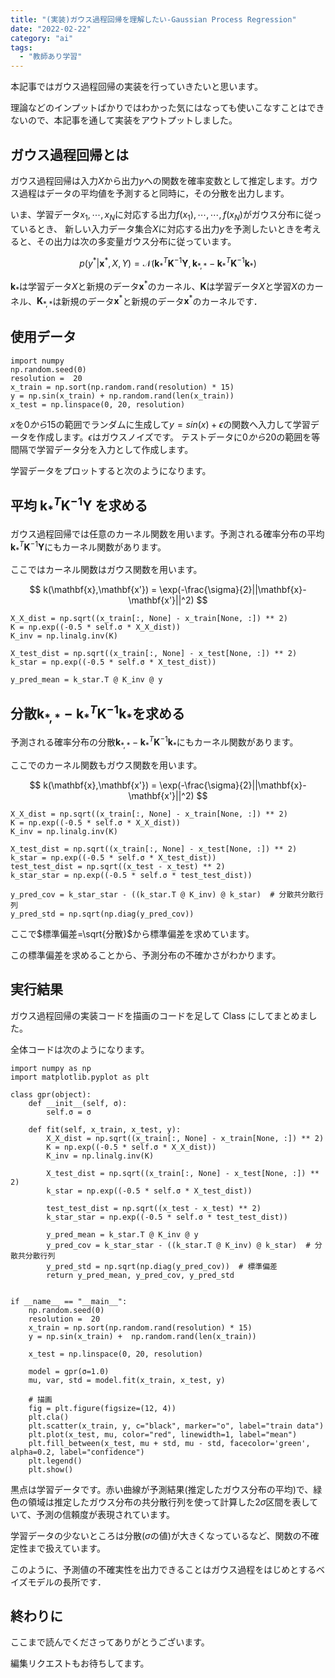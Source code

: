 ```yaml
---
title: "(実装)ガウス過程回帰を理解したい-Gaussian Process Regression"
date: "2022-02-22"
category: "ai"
tags:
  - "教師あり学習"
---
```


本記事ではガウス過程回帰の実装を行っていきたいと思います。

理論などのインプットばかりではわかった気にはなっても使いこなすことはできないので、本記事を通して実装をアウトプットしました。

## ガウス過程回帰とは

ガウス過程回帰は入力$X$から出力$y$への関数を確率変数として推定します。ガウス過程はデータの平均値を予測すると同時に，その分散を出力します。

いま、学習データ$x_1,\cdots,x_N$に対応する出力$f(x_1),\cdots,\cdots,f(x_N)$がガウス分布に従っているとき、 新しい入力データ集合$X$に対応する出力$y$を予測したいときを考えると、その出力は次の多変量ガウス分布に従っています。

$$
p(y^{\ast}|\mathbf{x}^{\ast},X,Y)=\mathcal{N}(\mathbf{k}^T_{\ast}\mathbf{K}^{-1}\mathbf{Y},\mathbf{k}_{\ast,\ast}-\mathbf{k}^T_{\ast}\mathbf{K}^{-1}\mathbf{k}_{\ast})
$$

$\mathbf{k}_{\ast}$は学習データ$X$と新規のデータ$\mathbf{x}^{\ast}$のカーネル、$\mathbf{K}$は学習データ$X$と学習$X$のカーネル、$\mathbf{K}_{\ast,\ast}$は新規のデータ$\mathbf{x}^{\ast}$と新規のデータ$\mathbf{x}^{\ast}$のカーネルです．

## 使用データ

```python:
import numpy
np.random.seed(0)
resolution =  20
x_train = np.sort(np.random.rand(resolution) * 15)
y = np.sin(x_train) + np.random.rand(len(x_train))
x_test = np.linspace(0, 20, resolution)
```

$x$を$0から15$の範囲でランダムに生成して$y=sin(x)+\epsilon$の関数へ入力して学習データを作成します。$\epsilon$はガウスノイズです。
テストデータに$0から20$の範囲を等間隔で学習データ分を入力として作成します。

学習データをプロットすると次のようになります。

<ArticleImageGifMovie
  path="/posts/machineLearning/ml10-1.jpg"
  alt="学習データ"
/>

## 平均 $\mathbf{k}^T_{\ast}\mathbf{K}^{-1}\mathbf{Y}$ を求める

ガウス過程回帰では任意のカーネル関数を用います。予測される確率分布の平均$\mathbf{k}^T_{\ast}\mathbf{K}^{-1}\mathbf{Y}$にもカーネル関数があります。

ここではカーネル関数はガウス関数を用います。

$$
k(\mathbf{x},\mathbf{x'}) = \exp(-\frac{\sigma}{2}||\mathbf{x}-\mathbf{x'}||^2)
$$

```python:
X_X_dist = np.sqrt((x_train[:, None] - x_train[None, :]) ** 2)
K = np.exp((-0.5 * self.σ * X_X_dist))
K_inv = np.linalg.inv(K)

X_test_dist = np.sqrt((x_train[:, None] - x_test[None, :]) ** 2)
k_star = np.exp((-0.5 * self.σ * X_test_dist))

y_pred_mean = k_star.T @ K_inv @ y
```

## 分散$\mathbf{k}_{\ast,\ast}-\mathbf{k}^T_{\ast}\mathbf{K}^{-1}\mathbf{k}_{\ast}$を求める

予測される確率分布の分散$\mathbf{k}_{\ast,\ast}-\mathbf{k}^T_{\ast}\mathbf{K}^{-1}\mathbf{k}_{\ast}$にもカーネル関数があります。

ここでのカーネル関数もガウス関数を用います。

$$
k(\mathbf{x},\mathbf{x'}) = \exp(-\frac{\sigma}{2}||\mathbf{x}-\mathbf{x'}||^2)
$$

```python:
X_X_dist = np.sqrt((x_train[:, None] - x_train[None, :]) ** 2)
K = np.exp((-0.5 * self.σ * X_X_dist))
K_inv = np.linalg.inv(K)

X_test_dist = np.sqrt((x_train[:, None] - x_test[None, :]) ** 2)
k_star = np.exp((-0.5 * self.σ * X_test_dist))
test_test_dist = np.sqrt((x_test - x_test) ** 2)
k_star_star = np.exp((-0.5 * self.σ * test_test_dist))

y_pred_cov = k_star_star - ((k_star.T @ K_inv) @ k_star)  # 分散共分散行列
y_pred_std = np.sqrt(np.diag(y_pred_cov))
```

ここで$標準偏差=\sqrt{分散}$から標準偏差を求めています。

この標準偏差を求めることから、予測分布の不確かさがわかります。

## 実行結果

ガウス過程回帰の実装コードを描画のコードを足して Class にしてまとめました。

全体コードは次のようになります。

```python:
import numpy as np
import matplotlib.pyplot as plt

class gpr(object):
    def __init__(self, σ):
        self.σ = σ

    def fit(self, x_train, x_test, y):
        X_X_dist = np.sqrt((x_train[:, None] - x_train[None, :]) ** 2)
        K = np.exp((-0.5 * self.σ * X_X_dist))
        K_inv = np.linalg.inv(K)

        X_test_dist = np.sqrt((x_train[:, None] - x_test[None, :]) ** 2)
        k_star = np.exp((-0.5 * self.σ * X_test_dist))

        test_test_dist = np.sqrt((x_test - x_test) ** 2)
        k_star_star = np.exp((-0.5 * self.σ * test_test_dist))

        y_pred_mean = k_star.T @ K_inv @ y
        y_pred_cov = k_star_star - ((k_star.T @ K_inv) @ k_star)  # 分散共分散行列
        y_pred_std = np.sqrt(np.diag(y_pred_cov))  # 標準偏差
        return y_pred_mean, y_pred_cov, y_pred_std


if __name__ == "__main__":
    np.random.seed(0)
    resolution =  20
    x_train = np.sort(np.random.rand(resolution) * 15)
    y = np.sin(x_train) +  np.random.rand(len(x_train))

    x_test = np.linspace(0, 20, resolution)

    model = gpr(σ=1.0)
    mu, var, std = model.fit(x_train, x_test, y)

    # 描画
    fig = plt.figure(figsize=(12, 4))
    plt.cla()
    plt.scatter(x_train, y, c="black", marker="o", label="train data")
    plt.plot(x_test, mu, color="red", linewidth=1, label="mean")
    plt.fill_between(x_test, mu + std, mu - std, facecolor='green', alpha=0.2, label="confidence")
    plt.legend()
    plt.show()
```

<ArticleImageGifMovie path="/posts/machineLearning/ml10-2.jpg" alt="結果" />

黒点は学習データです。赤い曲線が予測結果(推定したガウス分布の平均)で、緑色の領域は推定したガウス分布の共分散行列を使って計算した$2\sigma$区間を表していて、予測の信頼度が表現されています。

学習データの少ないところは分散($\sigma$の値)が大きくなっているなど、関数の不確定性まで扱えています。

このように、予測値の不確実性を出力できることはガウス過程をはじめとするベイズモデルの長所です．

## 終わりに

ここまで読んでくださってありがとうございます。

編集リクエストもお待ちしてます。
